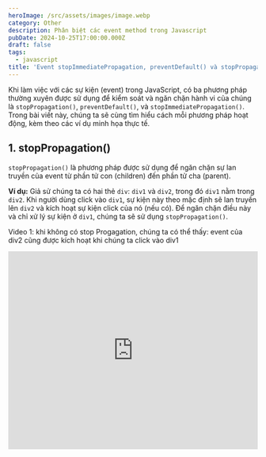 ```yaml
---
heroImage: /src/assets/images/image.webp
category: Other
description: Phân biệt các event method trong Javascript
pubDate: 2024-10-25T17:00:00.000Z
draft: false
tags:
  - javascript
title: 'Event stopImmediatePropagation, preventDefault() và stopPropagation()'
---
```


Khi làm việc với các sự kiện (event) trong JavaScript, có ba phương pháp thường xuyên được sử dụng để kiểm soát và ngăn chặn hành vi của chúng là `stopPropagation()`, `preventDefault()`, và `stopImmediatePropagation()`. Trong bài viết này, chúng ta sẽ cùng tìm hiểu cách mỗi phương pháp hoạt động, kèm theo các ví dụ minh họa thực tế.

## 1. stopPropagation()

`stopPropagation()` là phương pháp được sử dụng để ngăn chặn sự lan truyền của event từ phần tử con (children) đến phần tử cha (parent).

**Ví dụ:**
Giả sử chúng ta có hai thẻ `div`: `div1` và `div2`, trong đó `div1` nằm trong `div2`. Khi người dùng click vào `div1`, sự kiện này theo mặc định sẽ lan truyền lên `div2` và kích hoạt sự kiện click của nó (nếu có). Để ngăn chặn điều này và chỉ xử lý sự kiện ở `div1`, chúng ta sẽ sử dụng `stopPropagation()`.

Video 1: khi không có stop Progagation, chúng ta có thể thấy: event của div2 cũng được kích hoạt khi chúng ta click vào div1

<iframe
    width='100%'
    height='400'
    src='https://res.cloudinary.com/anhchangtoanhoc97/video/upload/v1729912565/Blogs/event/video_1_j3ebut.mp4'
    frameborder='0'
    allow='accelerometer; encrypted-media; gyroscope; picture-in-picture'
    autoplay='false'
/>

Video 2: khi có stopPropagation, event của div2 không được kích hoạt.

<iframe
    width='100%'
    height='400'
    src='https://res.cloudinary.com/anhchangtoanhoc97/video/upload/v1729912565/Blogs/event/video_2_jfew5y.mp4'
    frameborder='0'
    allow='accelerometer; encrypted-media; gyroscope; picture-in-picture'
    autoplay='false'
/>

## 2. preventDefault()

`preventDefault()` là phương pháp để ngăn chặn hành vi mặc định của một sự kiện nhất định, ví dụ như chặn link khỏi việc chuyển hướng trang khi người dùng click vào.

**Ví dụ:**
Khi người dùng click vào một liên kết (thẻ `a`), hành vi mặc định sẽ là mở URL được liên kết. Nếu sử dụng `event.preventDefault()`, hành vi này sẽ bị chặn, và người dùng sẽ không được chuyển đến trang đó.

```jsx
<a href="https://example.com" id="myLink">Truy cập trang web</a>

<script>
    document.getElementById("myLink").addEventListener("click", (event) => {
        event.preventDefault();
        console.log("Hành vi mở liên kết đã bị chặn");
    });
</script>
```

Sử dụng thực tế của `preventDefault()`:

Một trường hợp thường gặp là khi người dùng click chuột phải để mở menu ngữ cảnh (context menu) tại vị trí cụ thể. Để làm điều này, chúng ta có thể sử dụng `event.preventDefault()` để ngăn chặn menu ngữ cảnh mặc định của trình duyệt và thay thế bằng menu tùy chỉnh của riêng chúng ta

![](https://res.cloudinary.com/anhchangtoanhoc97/image/upload/v1729912033/Blogs/event/event_1_addqvn.png)

```jsx
document.getElementById("myDiv").addEventListener("contextmenu", (event) => {
    event.preventDefault(); // Ngăn chặn menu ngữ cảnh mặc định
    console.log(`Vị trí của chuột: X=${event.clientX}, Y=${event.clientY}`);
    // Hiển thị menu tùy chỉnh tại vị trí con trỏ
});

```

![](https://res.cloudinary.com/anhchangtoanhoc97/image/upload/v1729912033/Blogs/event/event_2_da0h5v.png)

## 3. stopImmediatePropagation()

`stopImmediatePropagation()` tương tự như `stopPropagation()`, nhưng mạnh mẽ hơn khi nó có thể ngăn chặn tất cả các xử lý sự kiện khác trên cùng một phần tử, bao gồm cả các sự kiện khác của cùng loại.

**Ví dụ:**
Giả sử chúng ta có một button với hai sự kiện `click` được đăng ký. Khi người dùng click vào button này, nếu không sử dụng `stopImmediatePropagation()`, cả hai sự kiện sẽ được xử lý. Nhưng nếu sử dụng `stopImmediatePropagation()`, chỉ sự kiện đầu tiên được chạy, và sự kiện thứ hai sẽ bị ngăn chặn.

![](https://res.cloudinary.com/anhchangtoanhoc97/image/upload/v1729912033/Blogs/event/event_3_n9okbv.png)

```jsx
<!DOCTYPE html>
<html>
<body>

<p>This example uses the addEventListener() method to add two click events to the same button. However, the stopImmediatePropagation() method <b>stops</b> the second event handler from being executed.</p>

<p><strong>Note:</strong> The stopImmediatePropagation() method is not supported in IE8 and earlier versions.</p>

<button id="myBtn">Try it</button>

<script>
function myFunction(event) {
  alert ("Hello World!");
  event.stopImmediatePropagation(); // Try to remove me
}

function someOtherFunction() {
  alert ("I will not get to say Hello World");
}

var x = document.getElementById("myBtn");
x.addEventListener("click", myFunction);
x.addEventListener("click", someOtherFunction);
</script>

</body>
</html>
```

<iframe
    width='100%'
    height='400'
    src='https://res.cloudinary.com/anhchangtoanhoc97/video/upload/v1729912564/Blogs/event/video_3_pth4gj.mp4'
    frameborder='0'
    allow='accelerometer; encrypted-media; gyroscope; picture-in-picture'
    autoplay='false'
/>


Khi click vào button myBtn , chỉ dòng "Hello World" sẽ được hiển thị ra, còn "I will not get to say Hello World" sẽ bị ngăn không chạy.
